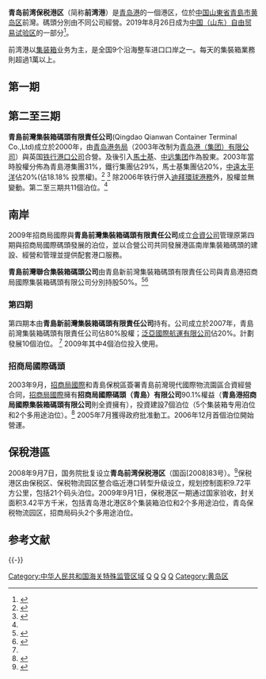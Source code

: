 {{Expert|time=2015-12-14T03:55:55+00:00}}
'''青岛前湾保税港区'''（简称'''前湾港'''）是[[青岛港|青岛港]]的一個港区，位於[[中国|中国]][[山東省|山東省]][[青島市|青島市]][[黄岛区|黄岛区]]前灣。碼頭分別由不同公司經營。2019年8月26日成为[[中国（山东）自由贸易试验区|中国（山东）自由贸易试验区]]的一部分<ref>{{cite|url=http://news.bandao.cn/a/273493.html|title=中国（山东）自贸试验区获批 青岛片区位置确定|publisher=青岛日报|date=2019-08-26|accessdate=2019-08-26|archive-date=2020-04-26|archive-url=https://web.archive.org/web/20200426135614/http://news.bandao.cn/a/273493.html|dead-url=no}}</ref>。

前湾港以[[集装箱|集装箱]]业务为主，是全国9个沿海整车进口口岸之一。{{fact|date=2010年3月|前灣港是在[[中國|中國]]的[[港口|港口]]中唯一在集裝箱、[[原油|原油]]、[[煤炭|煤炭]]、礦石四大貨類的年運量均超過1500萬噸的港口。}}每天的集裝箱業務則超過1萬以上。

==第一期==
{{section-stub}}

==第二至三期==
'''青島前灣集裝箱碼頭有限責任公司'''(Qingdao Qianwan Container Terminal Co.,Ltd)成立於2000年，由[[青岛港务局|青岛港务局]]（2003年改制为[[青岛港集团|青岛港（集团）有限公司]]）與英国[[鐵行輪船公司|铁行港口公司]]合營。及後引入[[馬士基|馬士基]]、[[中远集团|中远集团]]作為股東。2003年當時股權分佈為青島港集團31%，鐵行集團佔29%，馬士基集團佔20%，[[中遠太平洋|中遠太平洋]]佔20%(佔18.18% 投票權)。<ref>{{cite news|url=http://news.xinhuanet.com/newscenter/2003-07/21/content_986081.htm|title=中國青島港前灣碼頭將建成中國最大集裝箱碼頭|work=新華網|date=2003-07-21|accessdate=2010-03-28|deadurl=yes|archiveurl=https://web.archive.org/web/20050127114222/http://news.xinhuanet.com/newscenter/2003-07/21/content_986081.htm|archivedate=2005-01-27}}</ref> <ref name=2007y>{{cite news|url=http://www.coscopac.com.hk/admin/upload/ir/financial_report/c07ar.pdf|title=2007年年報|work=中遠太平洋|accessdate=2010-03-28}}{{Dead link|date=2018年7月 |bot=InternetArchiveBot |fix-attempted=yes }}</ref> 除2006年铁行併入[[迪拜環球港務|迪拜環球港務]]外，股權並無變動。第二至三期共11個泊位。<ref name=2007y/>

==南岸==
2009年招商局國際與'''青島前灣集裝箱碼頭有限責任公司'''成立[[合資公司|合資公司]]管理原第四期與招商局國際碼頭發展的泊位，並以合營公司共同發展港區南岸集裝箱碼頭的建設、經營和管理並提供配套港口服務。

'''青島前灣聯合集裝箱碼頭公司'''由青島新前灣集裝箱碼頭有限責任公司與青島港招商局國際集裝箱碼頭有限公司分別持股50%。<ref>{{cite news|url=http://www.cmhi.com.hk/Upload/9/18%20Dec%202009%20C%20CM.pdf|title=须予披露的交易-设立QQCTU 和处置青岛港招商局码头资产|date=2009-12-18|accessdate=2010-03-28|work=招商局國際}}</ref><ref>{{cite news|url=http://www.qingdaonews.com/big5/gb/content/2009-12/18/content_8239898_2.htm|title=青島前灣聯合集裝箱碼頭公司成立|work=青島新聞網|date=2009-12-18|accessdate=2010-03-28|archive-date=2018-09-30|archive-url=https://web.archive.org/web/20180930134639/http://www.qingdaonews.com/big5/gb/content/2009-12/18/content_8239898_2.htm|dead-url=no}}</ref>

===第四期===
第四期本由'''青島新前灣集裝箱碼頭有限責任公司'''持有。公司成立於2007年，青島前灣集裝箱碼頭有限責任公司佔80%股權；[[泛亞國際航運有限公司|泛亞國際航運有限公司]]佔20%。計劃發展10個泊位。 <ref name=2007y/> 2009年其中4個泊位投入使用。

=== 招商局國際碼頭===
2003年9月，[[招商局國際|招商局國際]]和青島保稅區簽署青島前灣現代國際物流園區合資經營合同，[[招商局國際|招商局國際]]擁有'''招商局國際碼頭（青島）有限公司'''90.1%權益（'''青島港招商局國際集裝箱碼頭有限公司'''則全資擁有），投資建設7個泊位（5个集装箱专用泊位和2个多用途泊位）。<ref>{{cite news|url=http://www.cmhi.com.hk/Upload/8/images/car2003.pdf|title=2003年年報|work=招商局國際|accessdate=2010-03-28}}</ref> 2005年7月獲得政府批准動工。2006年12月首個泊位開始營運。

==保稅港區==
2008年9月7日，国务院批复设立'''青岛前湾保税港区'''（国函[2008]83号）。<ref>{{cite news|url=http://sd.wenweipo.com/gsdt/20100218/1857.html|title=青岛前湾保税港区批建|date=2010年10月8日|accessdate=2010年11月24日|work=香港文汇报}}{{dead link|date=2018年5月 |bot=InternetArchiveBot |fix-attempted=yes }}</ref>保税港区由保税区、保税物流园区整合临近港口转型升级设立，规划控制面积9.72平方公里，包括21个码头泊位。2009年9月1日，保税港区一期通过国家验收，封关面积3.42平方千米，包括青岛港北港区8个集装箱泊位和2个多用途泊位，青岛保税物流园区，招商局码头2个多用途泊位。 

== 参考文献 ==
{{Reflist}}

{{-}}
{{青岛交通}}
{{中华人民共和国港口}}
{{中国自由贸易试验区}}

[[Category:中华人民共和国海关特殊监管区域|Category:中华人民共和国海关特殊监管区域]]
[[Category:中國港口|Q]]
[[Category:青岛海运|Q]]
[[Category:中远集团|Q]]
[[Category:招商局|Q]]
[[Category:黄岛区|Category:黄岛区]]